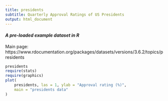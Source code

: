 ```yaml
---
title: presidents
subtitle: Quarterly Approval Ratings of US Presidents
output: html_document
---
```


#### *A pre-loaded example dataset in R*
Main page: https://www.rdocumentation.org/packages/datasets/versions/3.6.2/topics/presidents

```r
presidents
require(stats)
require(graphics)
plot(
    presidents, las = 1, ylab = "Approval rating (%)",
    main = "presidents data"
)
```
